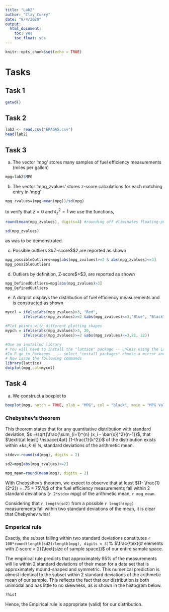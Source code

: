 ---
title: "Lab2"
author: "Clay Curry"
date: "9/4/2020"
output:
  html_document:
    toc: yes
    toc_float: yes 
---

```{r setup, include=FALSE}
knitr::opts_chunk$set(echo = TRUE)
```


# Tasks

## Task 1

```{r}
getwd()
```

## Task 2
```{r}
lab2 <- read.csv("EPAGAS.csv")
head(lab2)
```

## Task 3
  a. The vector 'mpg' stores many samples of fuel efficiency measurements (miles per gallon) 
```{r}
mpg=lab2$MPG
```

  b. The vector 'mpg_zvalues' stores z-score calculations for each matching entry in 'mpg'
```{r}
mpg_zvalues=(mpg-mean(mpg))/sd(mpg)
```
  
  to verify that $\bar{z} = 0$ and $s_z^2 = 1$ we use the functions,
```{r}
round(mean(mpg_zvalues), digits=4) #rounding off eliminates floating-point uncertainty

sd(mpg_zvalues)
```
  
  as was to be demonstrated.
  
  
  c. Possible outliers 3$\ge$Z-score$\ge$2 are reported as shown
```{r}
mpg_possibleOutliers=mpg[abs(mpg_zvalues)>=2 & abs(mpg_zvalues)<=3]
mpg_possibleOutliers
```
  
  d. Outliers by definition, Z-score$>$3, are reported as shown
```{r}
mpg_DefinedOutliers=mpg[abs(mpg_zvalues)>3]
mpg_DefinedOutliers
```
  e. A dotplot displays the distribution of fuel efficiency measurements and is constructed as shown
```{r}
mycol = ifelse(abs(mpg_zvalues)>3, "Red",
        ifelse(abs(mpg_zvalues)>=2 &abs(mpg_zvalues)<=3,"Blue", "Black"))  

#Plot points with different plotting shapes        
mypch = ifelse(abs(mpg_zvalues)>3, 20,
        ifelse(abs(mpg_zvalues)>=2 &abs(mpg_zvalues)<=3,21, 22))

#Use an installed library 
# You will need to install the "lattice" package -- unless using the Lab computers
#In R go to Packages   -- select "install packages" choose a mirror and then the "lattice" package
# Now issue the following commands
library(lattice)
dotplot(mpg,col=mycol)

```

## Task 4

a. We construct a boxplot to
```{r}
boxplot(mpg, notch = TRUE, xlab = "MPG", col = "black", main = "MPG Values", horizontal = TRUE)
```

### Chebyshev's theorem
  This theorem states that for any quantitative distribution with standard deviation, $s =\sqrt{\frac{\sum_{i=1}^{n} (x_i - \bar{x})^2}{n-1}}$, that $\textit{at least} \hspace{4pt} (1-\frac{1}{k^2})$ of the distribution exists within $\pm ks, \hspace{2pt}k\in\mathbb{N},$ standard deviations of the arithmetic mean.
```{r include = TRUE}
stdev<-round(sd(mpg), digits = 2)

sd2=mpg[abs(mpg_zvalues)<=2]

mpg_mean=round(mean(mpg), digits = 2)

```
 
  With Chebyshev's theorem, we expect to observe that at least $(1- \frac{1}{2^2}) = .75 = 75\%$ of the fuel efficiency measurements fall within 2 standard deviations (`r 2*stdev` mpg) of the arithmetic mean, `r mpg_mean`. 
  
  Considering that `r length(sd2)` from a possible `r length(mpg)` measurements fall within two standard deviations of the mean, it is clear that Chebyshev wins!
  
### Emperical rule
  
  Exactly, the subset falling within two standard deviations constitutes `r 100*round(length(sd2)/length(mpg), digits = 3)`% $\frac{\text{# elements with Z-score < 2}{\text{size of sample space}}$ of our entire sample space. 
  
 The empirical rule predicts that approximately 95% of the measurements will lie within 2 standard deviations of their mean for a data set that is approximately mound-shaped and symmetric. This numerical prediction is almost identical to the subset within 2 standard deviations of the arithmetic mean of our sample. This reflects the fact that our distribution is both unimodal and has little to no skewness, as is shown in the histogram below.
 
```{r}
?hist
```
 
  
Hence, the Empirical rule is appropriate (valid) for our distribution.

